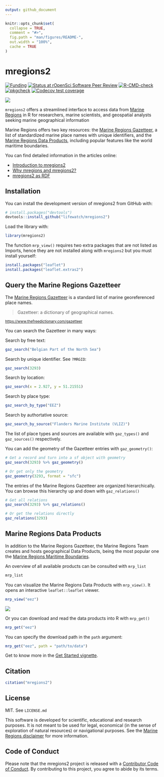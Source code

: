 ```yaml
---
output: github_document
---
```


```r
knitr::opts_chunk$set(
  collapse = TRUE,
  comment = "#>",
  fig.path = "man/figures/README-",
  out.width = "100%",
  cache = TRUE
)
```

# mregions2

<!-- badges: start -->

[![Funding](https://img.shields.io/static/v1?label=powered+by&message=lifewatch.be&labelColor=1a4e8a&color=f15922)](https://lifewatch.be) [![Status at rOpenSci Software Peer Review](https://badges.ropensci.org/590_status.svg)](https://github.com/ropensci/software-review/issues/590) [![R-CMD-check](https://github.com/lifewatch/mregions2/actions/workflows/R-CMD-check.yaml/badge.svg)](https://github.com/lifewatch/mregions2/actions/workflows/R-CMD-check.yaml) [![pkgcheck](https://github.com/lifewatch/mregions2/workflows/pkgcheck/badge.svg)](https://github.com/lifewatch/mregions2/actions?query=workflow%3Apkgcheck) [![Codecov test coverage](https://codecov.io/gh/lifewatch/mregions2/branch/main/graph/badge.svg)](https://app.codecov.io/gh/lifewatch/mregions2?branch=main)

<!-- badges: end -->

![](https://user-images.githubusercontent.com/54405067/156809171-1487bb9f-35af-4418-8e2f-93c24a59aad0.gif)

`mregions2` offers a streamlined interface to access data from [Marine Regions](https://marineregions.org) in R for researchers, marine scientists, and geospatial analysts seeking marine geographical information

Marine Regions offers two key resources: the [Marine Regions Gazetteer](https://marineregions.org/gazetteer.php), a list of standardized marine place names with unique identifiers, and the [Marine Regions Data Products](https://marineregions.org/sources.php), including popular features like the world maritime boundaries.

You can find detailed information in the articles online:

-   [Introduction to mregions2](https://lifewatch.github.io/mregions2/articles/mregions2.html)
-   [Why mregions and mregions2?](https://lifewatch.github.io/mregions2/articles/why_mregions2.html)
-   [mregions2 as RDF](https://lifewatch.github.io/mregions2/articles/mregions2-rdf.html)

## Installation

You can install the development version of mregions2 from GitHub with:

``` r
# install.packages("devtools")
devtools::install_github("lifewatch/mregions2")
```

Load the library with:

```r
library(mregions2)
```

The function `mrp_view()` requires two extra packages that are not listed as Imports, hence they are not installed along with `mregions2` but you must install yourself:

``` r
install.packages("leaflet")
install.packages("leaflet.extras2")
```

## Query the Marine Regions Gazetteer

The [Marine Regions Gazetteer](https://marineregions.org/gazetteer.php) is a standard list of marine georeferenced place names.

> Gazetteer: a dictionary of geographical names.

<sup><https://www.thefreedictionary.com/gazetteer></sup>

You can search the Gazetteer in many ways:

Search by free text:

```r
gaz_search("Belgian Part of the North Sea")
```

Search by unique identifier. See `?MRGID`:

```r
gaz_search(3293)
```

Search by location:

```r
gaz_search(x = 2.927, y = 51.21551)
```

Search by place type:

```r
gaz_search_by_type("EEZ")
```

Search by authortative source:

```r
gaz_search_by_source("Flanders Marine Institute (VLIZ)")
```

The list of place types and sources are available with `gaz_types()` and `gaz_sources()` respectively.

You can add the geometry of the Gazetteer entries with `gaz_geometry()`:

```r
# Get a record and turn into a sf object with geometry
gaz_search(3293) %>% gaz_geometry()

# Or get only the geometry 
gaz_geometry(3293, format = "sfc")
```

The entries of the Marine Regions Gazetteer are organized hierarchically. You can browse this hierarchy up and down with `gaz_relations()`

```r
# Get all relations
gaz_search(3293) %>% gaz_relations()

# Or get the relations directly
gaz_relations(3293)
```

## Marine Regions Data Products

In addition to the Marine Regions Gazetteer, the Marine Regions Team creates and hosts geographical Data Products, being the most popular one the [Marine Regions Maritime Boundaries](https://marineregions.org/eez.php).

An overview of all available products can be consulted with `mrp_list`

```r
mrp_list
```

You can visualize the Marine Regions Data Products with `mrp_view()`. It opens an interactive `leaflet::leaflet` viewer.

```r
mrp_view("eez")
```

![](https://raw.githubusercontent.com/lifewatch/mregions2/main/man/figures/README-prod1-1.png)

Or you can download and read the data products into R with `mrp_get()`

```r
mrp_get("eez")
```

You can specify the download path in the `path` argument:

```r
mrp_get("eez", path = "path/to/data")
```

Get to know more in the [Get Started vignette](https://lifewatch.github.io/mregions2/articles/mregions2.html).

## Citation

```r
citation("mregions2")
```

## License

MIT. See `LICENSE.md`

This software is developed for scientific, educational and research purposes. It is not meant to be used for legal, economical (in the sense of exploration of natural resources) or navigational purposes. See the [Marine Regions disclaimer](https://marineregions.org/disclaimer.php) for more information.

## Code of Conduct

Please note that the mregions2 project is released with a [Contributor Code of Conduct](https://lifewatch.github.io/mregions2/CODE_OF_CONDUCT.html). By contributing to this project, you agree to abide by its terms.
